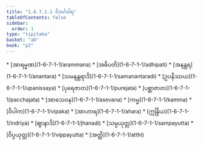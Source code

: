 ```yaml
---
title: "1.6.7.1.1 ဝိဘင်္ဂဝါရ"
tableOfContents: false
sidebar:
  order: 1
type: "tipitaka"
basket: "ab"
book: "p2"
---
```



<DynamicBreadcrumb />



<TableOfContents book="p2" section="1.6.7.1.1">
* [အာရမ္မဏ](1-6-7-1-1/arammana)
* [အဓိပတိ](1-6-7-1-1/adhipati)
* [အနန္တရ](1-6-7-1-1/anantara)
* [သမနန္တရာဒိ](1-6-7-1-1/samanantaradi)
* [ဥပနိဿယ](1-6-7-1-1/upanissaya)
* [ပုရေဇာတ](1-6-7-1-1/purejata)
* [ပစ္ဆာဇာတ](1-6-7-1-1/pacchajata)
* [အာသေဝန](1-6-7-1-1/asevana)
* [ကမ္မ](1-6-7-1-1/kamma)
* [ဝိပါက](1-6-7-1-1/vipaka)
* [အာဟာရ](1-6-7-1-1/ahara)
* [ဣန္ဒြိယ](1-6-7-1-1/indriya)
* [ဈာနာဒိ](1-6-7-1-1/jhanadi)
* [သမ္ပယုတ္တ](1-6-7-1-1/sampayutta)
* [ဝိပ္ပယုတ္တ](1-6-7-1-1/vippayutta)
* [အတ္ထိ](1-6-7-1-1/atthi)
</TableOfContents>